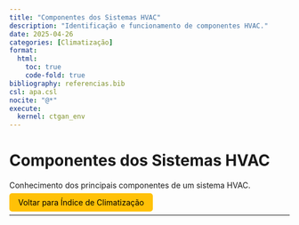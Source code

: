 ```yaml
---
title: "Componentes dos Sistemas HVAC"
description: "Identificação e funcionamento de componentes HVAC."
date: 2025-04-26
categories: [Climatização]
format:
  html:
    toc: true
    code-fold: true
bibliography: referencias.bib
csl: apa.csl
nocite: "@*"
execute:
  kernel: ctgan_env
---
```


# Componentes dos Sistemas HVAC

Conhecimento dos principais componentes de um sistema HVAC.

<p><a href="index.html" style="padding: 8px 16px; background-color: #ffc107; color: black; border-radius: 5px; text-decoration: none;"> Voltar para Índice de Climatização</a></p>

---

